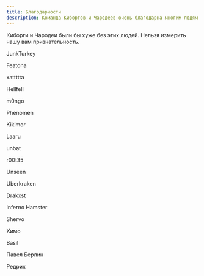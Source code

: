 ```yaml
---
title: Благодарности
description: Команда Киборгов и Чародеев очень благодарна многим людям
---
```


Киборги и Чародеи были бы хуже без этих людей. Нельзя измерить нашу вам признательность.


JunkTurkey

Featona

xattttta

Hellfell

m0ngo

Phenomen

Kikimor

Laaru

unbat

r00t35

Unseen

Uberkraken

Drakxst

Inferno Hamster

Shervo

Химо

Basil

Павел Берлин

Редрик


 